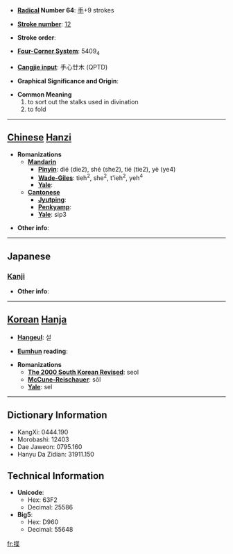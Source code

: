 * '''[[Wiktionary:Chinese radical index| Radical]] Number 64''': [[Wiktionary:Chinese radical index 手|手]]+9 strokes

* '''[[Wiktionary:Chinese total strokes index|Stroke number]]''': [[Wiktionary:Chinese total strokes index 12|12]]

* '''Stroke order''': 

* '''[[Wiktionary:Chinese four corner index|Four-Corner System]]''': 5409<sub>4</sub>

* '''[[Wiktionary:Chinese Cangjie index|Cangjie input]]''': 手心廿木 (QPTD)

* '''Graphical Significance and Origin''': 

* '''Common Meaning'''
*#to sort out the stalks used in divination
*# to fold


----

== [[Chinese]] [[Hanzi]] ==

* '''Romanizations'''
** '''[[Mandarin]]'''
*** '''[[Pinyin]]''': dié (die2), shé (she2), tié (tie2), yè (ye4)
*** '''[[Wade-Giles]]''': tieh<sup>2</sup>, she<sup>2</sup>, t'ieh<sup>2</sup>, yeh<sup>4</sup>
*** '''[[Yale]]''': 
** '''[[Cantonese]]'''
*** '''[[Jyutping]]''':
*** '''[[Penkyamp]]''': 
*** '''[[Yale]]''': sip3

* '''Other info''': 

----

==Japanese==
===[[Kanji]]===
{{kanji|on readings=[[せつ]] (setsu), [[ぜち]] (zechi), [[ちょう]] (chō), [[じょう]] (jō)|kun readings=[[かぞえる]] (kazoeru)}}

* '''Other info''':  

----

== [[Korean]] [[Hanja]] ==

* '''[[Hangeul]]''': 설

* '''[[Eumhun]] reading''': 

* '''Romanizations'''
** '''[[The 2000 South Korean Revised Romanization|The 2000 South Korean Revised]]''': seol
** '''[[McCune-Reischauer]]''': sŏl
** '''[[Yale]]''': sel

----

== Dictionary Information ==

* KangXi: 0444.190
* Morobashi: 12403
* Dae Jaweon: 0795.160
* Hanyu Da Zidian: 31911.150

== Technical Information ==

* '''Unicode''':
** Hex: 63F2
** Decimal: 25586
* '''Big5''':
** Hex: D960
** Decimal: 55648

[[fr:揲]]
